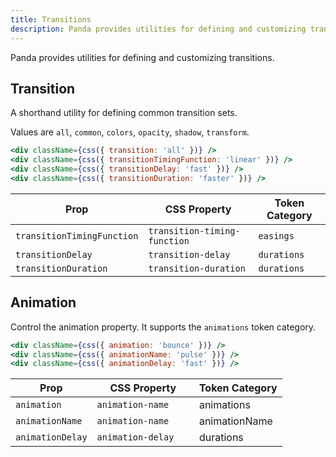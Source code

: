 ```yaml
---
title: Transitions
description: Panda provides utilities for defining and customizing transitions.
---
```


Panda provides utilities for defining and customizing transitions.

## Transition

A shorthand utility for defining common transition sets.

Values are `all`, `common`, `colors`, `opacity`, `shadow`, `transform`.

```jsx
<div className={css({ transition: 'all' })} />
<div className={css({ transitionTimingFunction: 'linear' })} />
<div className={css({ transitionDelay: 'fast' })} />
<div className={css({ transitionDuration: 'faster' })} />
```

| Prop                       | CSS Property                 | Token Category |
| -------------------------- | ---------------------------- | -------------- |
| `transitionTimingFunction` | `transition-timing-function	` | `easings`      |
| `transitionDelay`          | `transition-delay	`           | `durations`    |
| `transitionDuration`       | `transition-duration	`        | `durations`    |

## Animation

Control the animation property. It supports the `animations` token category.

```jsx
<div className={css({ animation: 'bounce' })} />
<div className={css({ animationName: 'pulse' })} />
<div className={css({ animationDelay: 'fast' })} />
```

| Prop             | CSS Property      | Token Category |
| ---------------- | ----------------- | -------------- |
| `animation`      | `animation-name	`  | animations     |
| `animationName`  | `animation-name	`  | animationName  |
| `animationDelay` | `animation-delay	` | durations      |
